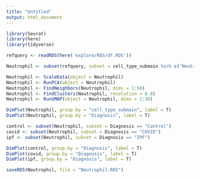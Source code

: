 ```yaml
---
title: "Untitled"
output: html_document
---
```

```r
library(Seurat)
library(here)
library(tidyverse)
```

```r
refquery <- readRDS(here('explore/RDS/df.RDS'))
```

```r
Neutrophil <- subset(refquery, subset = cell_type_submain %in% c("Neutrophil"))
```

```r
Neutrophil <- ScaleData(object = Neutrophil)
Neutrophil <- RunPCA(object = Neutrophil)
Neutrophil <- FindNeighbors(Neutrophil, dims = 1:50)
Neutrophil <- FindClusters(Neutrophil, resolution = 0.8)
Neutrophil <- RunUMAP(object = Neutrophil, dims = 1:30)
```

```r
DimPlot(Neutrophil, group.by = "cell_type_submain", label = T)
DimPlot(Neutrophil, group.by = "Diagnosis", label = T)
```

```r
control <- subset(Neutrophil, subset = Diagnosis == "Control")
covid <- subset(Neutrophil, subset = Diagnosis == "COVID")
ipf <- subset(Neutrophil, subset = Diagnosis == "IPF")

DimPlot(control, group.by = "Diagnosis", label = T)
DimPlot(covid, group.by = "Diagnosis", label = T)
DimPlot(ipf, group.by = "Diagnosis", label = T)
```

```r
saveRDS(Neutrophil, file = "Neutrophil.RDS")

```





